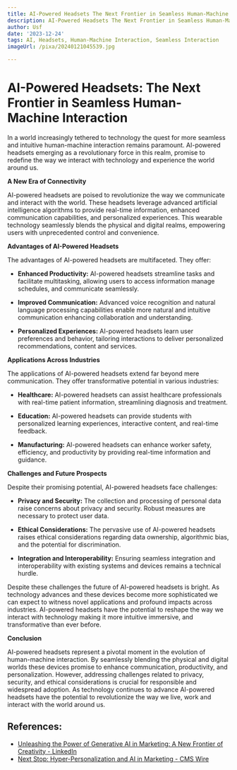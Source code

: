 ```yaml
---
title: AI-Powered Headsets The Next Frontier in Seamless Human-Machine Interaction
description: AI-Powered Headsets The Next Frontier in Seamless Human-Machine Interaction
author: Usf
date: '2023-12-24'
tags: AI, Headsets, Human-Machine Interaction, Seamless Interaction
imageUrl: /pixa/20240121045539.jpg

---
```

# **AI-Powered Headsets: The Next Frontier  in Seamless Human-Machine Interaction**

In a world increasingly tethered to technology the quest for more seamless and intuitive human-machine interaction remains paramount. AI-powered headsets emerging as a revolutionary force in this realm, promise  to redefine the way we  interact with technology and experience the world around us.

**A New Era of Connectivity**

AI-powered  headsets are poised to revolutionize the way we communicate  and interact with the world. These  headsets leverage advanced artificial intelligence algorithms to provide real-time information, enhanced  communication capabilities, and personalized experiences. This wearable technology seamlessly blends the  physical  and  digital realms, empowering users with  unprecedented control  and convenience.

**Advantages of  AI-Powered Headsets**

The advantages of AI-powered headsets are multifaceted. They offer:

- **Enhanced Productivity:**  AI-powered headsets streamline tasks and facilitate multitasking, allowing users to access information manage schedules, and communicate  seamlessly.

- **Improved Communication:** Advanced voice recognition and  natural  language processing capabilities enable more natural and intuitive communication enhancing collaboration and understanding.

- **Personalized Experiences:** AI-powered headsets learn user preferences and behavior, tailoring interactions to deliver personalized recommendations, content and services.

**Applications Across Industries**

The  applications of  AI-powered headsets extend far beyond mere communication. They offer transformative potential in various industries:

- **Healthcare:** AI-powered headsets can assist healthcare professionals with real-time patient information, streamlining diagnosis and treatment.

- **Education:** AI-powered headsets can provide students with  personalized learning experiences, interactive content, and real-time  feedback.

- **Manufacturing:** AI-powered headsets can enhance worker safety,  efficiency, and productivity  by  providing  real-time information and guidance.

**Challenges and Future Prospects**

Despite their promising  potential, AI-powered  headsets face challenges:

- **Privacy and Security:** The collection and processing of personal data raise concerns about privacy and security. Robust measures are necessary  to protect user data.

- **Ethical Considerations:** The pervasive use of AI-powered headsets raises  ethical considerations regarding data ownership, algorithmic bias, and the potential for discrimination.

- **Integration and Interoperability:** Ensuring seamless integration and interoperability with existing systems  and devices remains a technical hurdle.

Despite these challenges the future of AI-powered headsets is bright. As technology advances and these devices become more  sophisticated we can expect to witness novel applications and profound impacts across  industries. AI-powered  headsets  have the potential to reshape the way we interact with technology making it more intuitive  immersive, and  transformative than ever before.

**Conclusion**

AI-powered headsets represent a pivotal moment in the evolution of human-machine interaction. By seamlessly blending  the physical and digital worlds these devices promise to  enhance communication, productivity, and personalization. However, addressing challenges related to privacy, security, and ethical  considerations  is crucial for responsible and widespread adoption. As technology continues to advance AI-powered  headsets  have the potential to revolutionize the way we live, work and interact with the world around us.

## References:
- [Unleashing the Power of Generative AI in Marketing: A New Frontier of Creativity - LinkedIn](https://www.linkedin.com/pulse/unleashing-power-generative-ai-marketing-new-frontier-mark-muthama-1e)
- [Next Stop: Hyper-Personalization and AI in Marketing - CMS Wire](https://www.cmswire.com/digital-marketing/ai-in-marketing-more-personalization-in-the-next-decade/)
